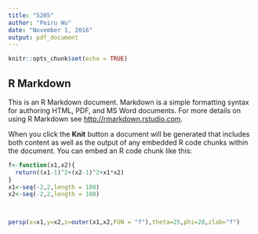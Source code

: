 ```yaml
---
title: "5205"
author: "Peiru Wu"
date: "November 1, 2016"
output: pdf_document
---
```


```r
knitr::opts_chunk$set(echo = TRUE)
```

## R Markdown

This is an R Markdown document. Markdown is a simple formatting syntax for authoring HTML, PDF, and MS Word documents. For more details on using R Markdown see <http://rmarkdown.rstudio.com>.

When you click the **Knit** button a document will be generated that includes both content as well as the output of any embedded R code chunks within the document. You can embed an R code chunk like this:

```r
f<-function(x1,x2){
  return((x1-1)^2+(x2-1)^2+x1*x2)
}
x1<-seq(-2,2,length = 100)
x2<-seq(-2,2,length = 100)



persp(x=x1,y=x2,z=outer(x1,x2,FUN = "f"),theta=25,phi=20,zlab="f")
```

